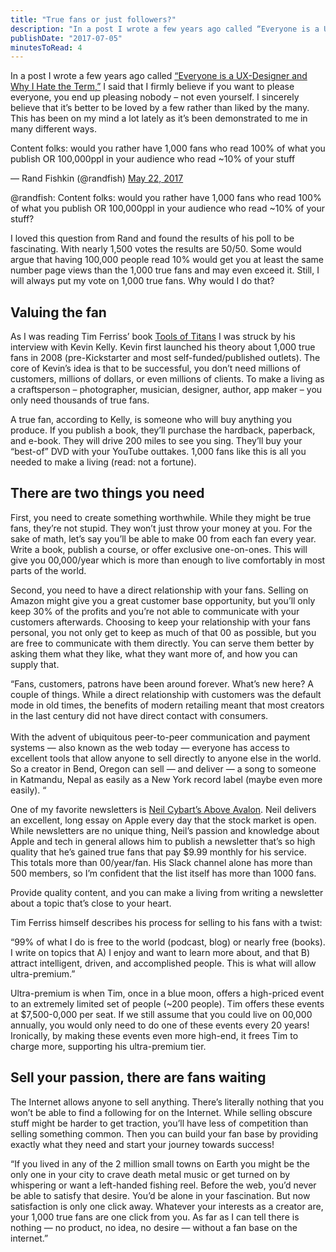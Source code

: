 ```yaml
---
title: "True fans or just followers?"
description: "In a post I wrote a few years ago called “Everyone is a UX-Designer and Why I Hate the Term,” I said that I firmly believe if you want to please everyone, you end up pleasing nobody – not even yourself. I sincerely believe that it’s better to be loved by a few rather than liked by the many. This has been on my mind a lot lately as it’s been demonstrated to me in many different ways.\n\n\n\n\n\n\nContent folks: would you rather have 1,000 fans who read 100% of what you publish OR 100,000ppl in your audi"
publishDate: "2017-07-05"
minutesToRead: 4
---
```


<p>In a post I wrote a few years ago called <a href="https://antonsten.com/ux-designer/?ref=antonsten.com">“Everyone is a UX-Designer and Why I Hate the Term,”</a> I said that I firmly believe if you want to please everyone, you end up pleasing nobody – not even yourself. I sincerely believe that it’s better to be loved by a few rather than liked by the many. This has been on my mind a lot lately as it’s been demonstrated to me in many different ways.</p>

<div class="blockquote">
<div><p dir="ltr" lang="en">
    Content folks: would you rather have 1,000 fans who read 100% of what you publish OR 100,000ppl in your audience who read ~10% of your stuff
  </p>
  <p>
    — Rand Fishkin (@randfish) <a href="https://twitter.com/randfish/status/866726978514243590?ref=antonsten.com">May 22, 2017</a>
  </p></div>
</div>

<p>@randfish: Content folks: would you rather have 1,000 fans who read 100% of what you publish OR 100,000ppl in your audience who read ~10% of your stuff?</p>
<p>I loved this question from Rand and found the results of his poll to be fascinating. With nearly 1,500 votes the results are 50/50. Some would argue that having 100,000 people read 10% would get you at least the same number page views than the 1,000 true fans and may even exceed it. Still, I will always put my vote on 1,000 true fans. Why would I do that?</p>
<h2 id="valuing-the-fan">Valuing the fan</h2>
<p>As I was reading Tim Ferriss’ book <a href="https://toolsoftitans.com/?ref=antonsten.com" target="_blank" rel="noopener">Tools of Titans</a> I was struck by his interview with Kevin Kelly. Kevin first launched his theory about 1,000 true fans in 2008 (pre-Kickstarter and most self-funded/published outlets). The core of Kevin’s idea is that to be successful, you don’t need millions of customers, millions of dollars, or even millions of clients. To make a living as a craftsperson – photographer, musician, designer, author, app maker – you only need thousands of true fans.</p>
<p>A true fan, according to Kelly, is someone who will buy anything you produce. If you publish a book, they’ll purchase the hardback, paperback, and e-book. They will drive 200 miles to see you sing. They’ll buy your “best-of” DVD with your YouTube outtakes. 1,000 fans like this is all you needed to make a living (read: not a fortune).</p>
<h2 id="there-are-two-things-you-need">There are two things you need</h2>
<p>First, you need to create something worthwhile. While they might be true fans, they’re not stupid. They won’t just throw your money at you. For the sake of math, let’s say you’ll be able to make 00 from each fan every year. Write a book, publish a course, or offer exclusive one-on-ones. This will give you 00,000/year which is more than enough to live comfortably in most parts of the world.</p>
<p>Second, you need to have a direct relationship with your fans. Selling on Amazon might give you a great customer base opportunity, but you’ll only keep 30% of the profits and you’re not able to communicate with your customers afterwards. Choosing to keep your relationship with your fans personal, you not only get to keep as much of that 00 as possible, but you are free to communicate with them directly. You can serve them better by asking them what they like, what they want more of, and how you can supply that.</p>

<div class="blockquote">
<div><p>“Fans, customers, patrons have been around forever. What’s new here? A couple of things. While a direct relationship with customers was the default mode in old times, the benefits of modern retailing meant that most creators in the last century did not have direct contact with consumers. <br /><br />With the advent of ubiquitous peer-to-peer communication and payment systems — also known as the web today — everyone has access to excellent tools that allow anyone to sell directly to anyone else in the world. So a creator in Bend, Oregon can sell — and deliver — a song to someone in Katmandu, Nepal as easily as a New York record label (maybe even more easily). “</p></div>
</div>

<p>One of my favorite newsletters is <a href="https://www.aboveavalon.com/?ref=antonsten.com" target="_blank" rel="noopener">Neil Cybart’s Above Avalon</a>. Neil delivers an excellent, long essay on Apple every day that the stock market is open. While newsletters are no unique thing, Neil’s passion and knowledge about Apple and tech in general allows him to publish a newsletter that’s so high quality that he’s gained true fans that pay $9.99 monthly for his service. This totals more than 00/year/fan. His Slack channel alone has more than 500 members, so I’m confident that the list itself has more than 1000 fans.</p>
<p>Provide quality content, and you can make a living from writing a newsletter about a topic that’s close to your heart.</p>
<p>Tim Ferriss himself describes his process for selling to his fans with a twist:</p>
<p>“99% of what I do is free to the world (podcast, blog) or nearly free (books). I write on topics that A) I enjoy and want to learn more about, and that B) attract intelligent, driven, and accomplished people. This is what will allow ultra-premium.”</p>
<p>Ultra-premium is when Tim, once in a blue moon, offers a high-priced event to an extremely limited set of people (~200 people). Tim offers these events at $7,500-0,000 per seat. If we still assume that you could live on 00,000 annually, you would only need to do one of these events every 20 years! Ironically, by making these events even more high-end, it frees Tim to charge more, supporting his ultra-premium tier.</p>
<h2 id="sell-your-passion-there-are-fans-waiting">Sell your passion, there are fans waiting</h2>
<p>The Internet allows anyone to sell anything. There’s literally nothing that you won’t be able to find a following for on the Internet. While selling obscure stuff might be harder to get traction, you’ll have less of competition than selling something common. Then you can build your fan base by providing exactly what they need and start your journey towards success!</p>

<div class="blockquote">
<div><p>“If you lived in any of the 2 million small towns on Earth you might be the only one in your city to crave death metal music or get turned on by whispering or want a left-handed fishing reel. Before the web, you’d never be able to satisfy that desire. You’d be alone in your fascination. But now satisfaction is only one click away. Whatever your interests as a creator are, your 1,000 true fans are one click from you. As far as I can tell there is nothing — no product, no idea, no desire — without a fan base on the internet.”</p></div>
</div>